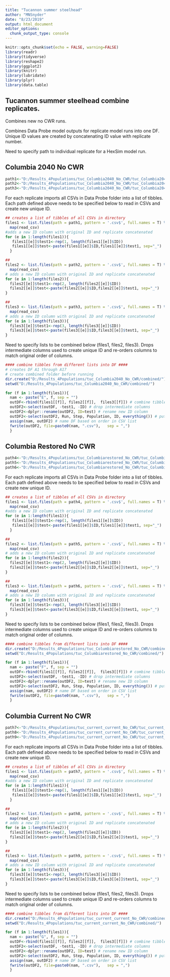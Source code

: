 ```yaml
---
title: "Tucannon summer steelhead"
author: "MNSnyder"
date: "8/23/2019"
output: html_document
editor_options: 
  chunk_output_type: console
---
```


```r
knitr::opts_chunk$set(echo = FALSE, warning=FALSE)
library(readr)
library(tidyverse)
library(reshape2)
library(ggplot2)
library(knitr)
library(lubridate)
library(plyr)
library(data.table)
```


## Tucannon summer steelhead combine replicates. 
Combines new no CWR runs.


Combines Data Probe model outputs for replicate model runs into one DF. Unique ID values are created by concatenating ID value with replicate number. 

Need to specify path to individual replicate for a HexSim model run. 

## Columbia 2040 No CWR
```r
path1<-"D:/Results_4Populations/tuc_Columbia2040_No_CWR/tuc_Columbia2040_No_CWR-[1]/Data Probe/"
path2<-"D:/Results_4Populations/tuc_Columbia2040_No_CWR/tuc_Columbia2040_No_CWR-[2]/Data Probe/"
path3<-"D:/Results_4Populations/tuc_Columbia2040_No_CWR/tuc_Columbia2040_No_CWR-[3]/Data Probe/"

```

For each replicate imports all CSVs in Data Probe folder into a list of tibbles. Each path defined above needs to be specified below to read in CSVs and create new unique ID.
```r
## creates a list of tibbles of all CSVs in directory
files1 <- list.files(path = path1, pattern = '.csv$', full.names = T) %>%
  map(read_csv)
#adds a new ID column with original ID and replicate concatenated
for (e in 1:length(files1)){
   files1[[e]]$test1<-rep(1, length(files1[[e]]$ID))
   files1[[e]]$test<-paste(files1[[e]]$ID,files1[[e]]$test1, sep="_")
  }

##
files2 <- list.files(path = path2, pattern = '.csv$', full.names = T) %>%
  map(read_csv)
# adds a new ID column with original ID and replicate concatenated
for (e in 1:length(files2)){
  files2[[e]]$test1<-rep(2, length(files2[[e]]$ID))
  files2[[e]]$test<-paste(files2[[e]]$ID,files2[[e]]$test1, sep="_")
}

##
files3 <- list.files(path = path3, pattern = '.csv$', full.names = T) %>%
  map(read_csv)
# adds a new ID column with original ID and replicate concatenated
for (e in 1:length(files3)){
  files3[[e]]$test1<-rep(3, length(files3[[e]]$ID))
  files3[[e]]$test<-paste(files3[[e]]$ID,files3[[e]]$test1, sep="_")
}

```

Need to specify lists to be combined below (files1, files2, files3). Drops intermediate columns used to create unique ID and re-orders columns to match original order of columns.
```r
#### combine tibbles from different lists into DF ####
# creates DF A1 through A17
# create combined folder before running
dir.create("D:/Results_4Populations/tuc_Columbia2040_No_CWR/combined/")
setwd("D:/Results_4Populations/tuc_Columbia2040_No_CWR/combined/")

for (f in 1:length(files1)){
  nam <- paste("E", f, sep = "")
  outDF<-rbind(files1[[f]], files2[[f]],  files3[[f]]) # combine tibbles from different lists into DF
  outDF2<-select(outDF, -test1, -ID) # drop intermediate columns
  outDF2<-dplyr::rename(outDF2, ID=test) # rename new ID column
  outDF2<-select(outDF2, Run, Step, Population, ID, everything()) # put new ID column in same location as old
  assign(nam, outDF2) # name DF based on order in CSV list
  fwrite(outDF2, file=paste0(nam, ".csv"),   sep = ",")
  }
```

## Columbia Restored No CWR
```r
path4<-"D:/Results_4Populations/tuc_Columbiarestored_No_CWR/tuc_Columbiarestored_No_CWR-[1]/Data Probe/"
path5<-"D:/Results_4Populations/tuc_Columbiarestored_No_CWR/tuc_Columbiarestored_No_CWR-[2]/Data Probe/"
path6<-"D:/Results_4Populations/tuc_Columbiarestored_No_CWR/tuc_Columbiarestored_No_CWR-[3]/Data Probe/"

```

For each replicate imports all CSVs in Data Probe folder into a list of tibbles. Each path defined above needs to be specified below to read in CSVs and create new unique ID.
```r
## creates a list of tibbles of all CSVs in directory
files1 <- list.files(path = path4, pattern = '.csv$', full.names = T) %>%
  map(read_csv)
#adds a new ID column with original ID and replicate concatenated
for (e in 1:length(files1)){
   files1[[e]]$test1<-rep(1, length(files1[[e]]$ID))
   files1[[e]]$test<-paste(files1[[e]]$ID,files1[[e]]$test1, sep="_")
  }

##
files2 <- list.files(path = path5, pattern = '.csv$', full.names = T) %>%
  map(read_csv)
# adds a new ID column with original ID and replicate concatenated
for (e in 1:length(files2)){
  files2[[e]]$test1<-rep(2, length(files2[[e]]$ID))
  files2[[e]]$test<-paste(files2[[e]]$ID,files2[[e]]$test1, sep="_")
}

##
files3 <- list.files(path = path6, pattern = '.csv$', full.names = T) %>%
  map(read_csv)
# adds a new ID column with original ID and replicate concatenated
for (e in 1:length(files3)){
  files3[[e]]$test1<-rep(3, length(files3[[e]]$ID))
  files3[[e]]$test<-paste(files3[[e]]$ID,files3[[e]]$test1, sep="_")
}

```

Need to specify lists to be combined below (files1, files2, files3). Drops intermediate columns used to create unique ID and re-orders columns to match original order of columns.
```r
#### combine tibbles from different lists into DF ####
dir.create("D:/Results_4Populations/tuc_Columbiarestored_No_CWR/combined/")
setwd("D:/Results_4Populations/tuc_Columbiarestored_No_CWR/combined/")

for (f in 1:length(files1)){
  nam <- paste("F", f, sep = "")
  outDF<-rbind(files1[[f]], files2[[f]],  files3[[f]]) # combine tibbles from different lists into DF
  outDF2<-select(outDF, -test1, -ID) # drop intermediate columns
  outDF2<-dplyr::rename(outDF2, ID=test) # rename new ID column
  outDF2<-select(outDF2, Run, Step, Population, ID, everything()) # put new ID column in same location as old
  assign(nam, outDF2) # name DF based on order in CSV list
  fwrite(outDF2, file=paste0(nam, ".csv"),   sep = ",")
  }
```

## Columbia Current No CWR
```r
path7<-"D:/Results_4Populations/tuc_current_current_No_CWR/tuc_current_current_No_CWR-[1]/Data Probe/"
path8<-"D:/Results_4Populations/tuc_current_current_No_CWR/tuc_current_current_No_CWR-[2]/Data Probe/"
path9<-"D:/Results_4Populations/tuc_current_current_No_CWR/tuc_current_current_No_CWR-[3]/Data Probe/"

```

For each replicate imports all CSVs in Data Probe folder into a list of tibbles. Each path defined above needs to be specified below to read in CSVs and create new unique ID.
```r
## creates a list of tibbles of all CSVs in directory
files1 <- list.files(path = path7, pattern = '.csv$', full.names = T) %>%
  map(read_csv)
#adds a new ID column with original ID and replicate concatenated
for (e in 1:length(files1)){
   files1[[e]]$test1<-rep(1, length(files1[[e]]$ID))
   files1[[e]]$test<-paste(files1[[e]]$ID,files1[[e]]$test1, sep="_")
  }

##
files2 <- list.files(path = path8, pattern = '.csv$', full.names = T) %>%
  map(read_csv)
# adds a new ID column with original ID and replicate concatenated
for (e in 1:length(files2)){
  files2[[e]]$test1<-rep(2, length(files2[[e]]$ID))
  files2[[e]]$test<-paste(files2[[e]]$ID,files2[[e]]$test1, sep="_")
}

##
files3 <- list.files(path = path9, pattern = '.csv$', full.names = T) %>%
  map(read_csv)
# adds a new ID column with original ID and replicate concatenated
for (e in 1:length(files3)){
  files3[[e]]$test1<-rep(3, length(files3[[e]]$ID))
  files3[[e]]$test<-paste(files3[[e]]$ID,files3[[e]]$test1, sep="_")
}

```

Need to specify lists to be combined below (files1, files2, files3). Drops intermediate columns used to create unique ID and re-orders columns to match original order of columns.
```r
#### combine tibbles from different lists into DF ####
dir.create("D:/Results_4Populations/tuc_current_current_No_CWR/combined/")
setwd("D:/Results_4Populations/tuc_current_current_No_CWR/combined/")

for (f in 1:length(files1)){
  nam <- paste("G", f, sep = "")
  outDF<-rbind(files1[[f]], files2[[f]],  files3[[f]]) # combine tibbles from different lists into DF
  outDF2<-select(outDF, -test1, -ID) # drop intermediate columns
  outDF2<-dplyr::rename(outDF2, ID=test) # rename new ID column
  outDF2<-select(outDF2, Run, Step, Population, ID, everything()) # put new ID column in same location as old
  assign(nam, outDF2) # name DF based on order in CSV list
  fwrite(outDF2, file=paste0(nam, ".csv"),   sep = ",")
  }
```

